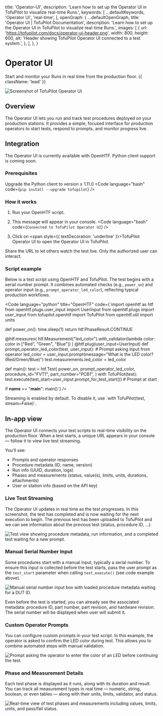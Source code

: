 
  title: 'Operator-UI',
  description: 'Learn how to set up the Operator UI in TofuPilot to visualize real-time Runs.',
  keywords: [
    ...defaultKeywords,
    'Operator UI',
    'real-time',
  ],
  openGraph: {
    ...defaultOpenGraph,
    title:
      'Operator UI | TofuPilot Documentation',
    description:
      'Learn how to set up the Operator UI in TofuPilot to visualize real-time Runs.',
    images: [
      {
        url: 'https://tofupilot.com/docs/operator-ui-header.png',
        width: 800,
        height: 600,
        alt: 'Header showing TofuPilot Operator UI connected to a test system.',
      },
    ],
  },
}

# Operator UI

Start and monitor your Runs in real time from the production floor. {{ className: 'lead' }}

<Image
  src="/operator-ui-header.png"
  alt="Screenshot of TofuPilot Operator UI"
/>

## Overview

The Operator UI lets you run and track test procedures deployed on your production stations. It provides a simple, focused interface for production operators to start tests, respond to prompts, and monitor progress live.

## Integration

The Operator UI is currently available with OpenHTF. Python client support is coming soon.

### Prerequisites

Upgrade the Python client to version &ge; 1.11.0
<Code language="bash" code={`pip install --upgrade tofupilot`} />

### How it works

1. Run your OpenHTF script.
2. This message will appear in your console.
   <Code language="bash" code={`Connected to TofuPilot Operator UI`} />

3. Click on <span style={{ textDecoration: 'underline' }}>TofuPilot Operator UI</span> to open the Operator UI in TofuPilot.

<Note>
    Share the URL to let others watch the test live. Only the authorized user can interact.
</Note>

### Script example

Below is a test script using OpenHTF and TofuPilot. The test begins with a serial number prompt. It combines automated checks (e.g., `power_on`) and operator input (e.g., `prompt_operator_led_color`), reflecting typical production workflows.

<Code language="python" title="OpenHTF"
  code={`import openhtf as htf
from openhtf.plugs.user_input import UserInput
from openhtf.plugs import user_input
from tofupilot.openhtf import TofuPilot
from openhtf.util import units


def power_on():
    time.sleep(1)
    return htf.PhaseResult.CONTINUE


@htf.measures(
    htf.Measurement("led_color").with_validator(lambda color: color in ["Red", "Green", "Blue"])
)
@htf.plug(user_input=UserInput)
def prompt_operator_led_color(test, user_input):  # Prompt asking input from operator
    led_color = user_input.prompt(message="What is the LED color? (Red/Green/Blue)")
    test.measurements.led_color = led_color


def main():
    test = htf.Test(
        power_on,
        prompt_operator_led_color,
        procedure_id="FVT1",
        part_number="PCB1",
    )
    with TofuPilot(test):
        test.execute(test_start=user_input.prompt_for_test_start())  # Prompt at start


if __name__ == "__main__":
    main()`}
/>

<Note>
  Streaming is enabled by default. To disable it, use `with TofuPilot(test, stream=False)`.
</Note>

## In-app view

The Operator UI connects your test scripts to real-time visibility on the production floor. When a test starts, a unique URL appears in your console — follow it to view live test streaming.

You'll see:
* Prompts and operator responses
* Procedure metadata (ID, name, version)
* Run info (UUID, duration, logs)
* Phases and measurements (status, value(s), limits, units, durations, attachments)
* User or station info (based on the API key)

### Live Test Streaming

The Operator UI updates in real time as the test progresses. In this screenshot, the test has completed and is now waiting for the next execution to begin. The previous test has been uploaded to TofuPilot and we can see information about the previous test (status, procedure ID, ...).

<Image
  src="/operator-ui-streaming.png"
  alt="Test view showing procedure metadata, run information, and a completed test waiting for a new prompt."
/>

### Manual Serial Number Input

Some procedures start with a manual input, typically a serial number. To ensure this input is collected before the test starts, pass the user prompt as the `test_start` parameter when calling `test.execute()` (see code example above).

<Image
  src="/operator-ui-input1.png"
  alt="Manual serial number input box with loaded procedure metadata waiting for a DUT ID."
/>

Even before the test is started, you can already see the associated metadata: procedure ID, part number, part revision, and hardware revision. The serial number will be displayed when user will submit it.

### Custom Operator Prompts

You can configure custom prompts in your test script. In this example, the operator is asked to confirm the LED color during test. This allows you to combine automated steps with manual validation.

<Image
  src="/operator-ui-input2.png"
  alt="Prompt asking the operator to enter the color of an LED before continuing the test."
/>

### Phase and Measurement Details

Each test phase is displayed as it runs, along with its duration and result. You can track all measurement types in real time — numeric, string, boolean, or even tables — along with their units, limits, validator, and status.

<Image
  src="/operator-ui-phases.png"
  alt="Real-time view of test phases and measurements including values, limits, units, and pass/fail status."
/>
